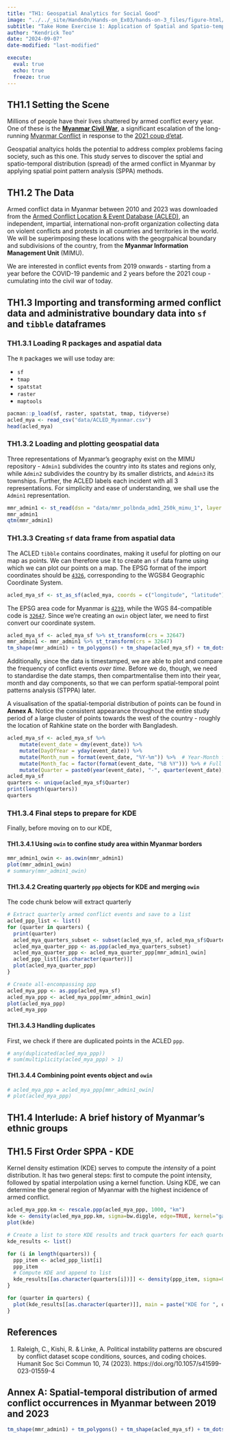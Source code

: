 ```yaml
---
title: "TH1: Geospatial Analytics for Social Good"
image: "../../_site/HandsOn/Hands-on_Ex03/hands-on-3_files/figure-html/unnamed-chunk-42-1.png"
subtitle: "Take Home Exercise 1: Application of Spatial and Spatio-temporal Point Patterns Analysis to discover the geographical distribution of Armed Conflict in Myanmar"
author: "Kendrick Teo"
date: "2024-09-07"
date-modified: "last-modified"

execute: 
  eval: true
  echo: true
  freeze: true
---
```


## TH1.1 Setting the Scene

Millions of people have their lives shattered by armed conflict every year. One of these is the [**Myanmar Civil War**](https://en.wikipedia.org/wiki/Myanmar_civil_war_(2021%E2%80%93present)), a significant escalation of the long-running [Myanmar Conflict](https://en.wikipedia.org/wiki/Myanmar_conflict) in response to the [2021 coup d'etat](https://en.wikipedia.org/wiki/2021_Myanmar_coup_d%27%C3%A9tat).

Geospatial analtyics holds the potential to address complex problems facing society, such as this one. This study serves to discover the sptial and spatio-temporal distribution (spread) of the armed conflict in Myanmar by applying spatial point pattern analysis (SPPA) methods.

## TH1.2 The Data

Armed conflict data in Myanmar between 2010 and 2023 was downloaded from the [Armed Conflict Location & Event Database (ACLED)](https://acleddata.com/), an independent, impartial, international non-profit organization collecting data on violent conflicts and protests in all countries and territories in the world. We will be superimposing these locations with the geogrpahical boundary and subdivisions of the country, from the **Myanmar Information Management Unit** (MIMU).

We are interested in conflict events from 2019 onwards - starting from a year before the COVID-19 pandemic and 2 years before the 2021 coup - cumulating into the civil war of today.

## TH1.3 Importing and transforming armed conflict data and administrative boundary data into `sf` and `tibble` dataframes

### TH1.3.1 Loading R packages and aspatial data

The `R` packages we will use today are:

- `sf`
- `tmap`
- `spatstat`
- `raster`
- `maptools`

```r
pacman::p_load(sf, raster, spatstat, tmap, tidyverse)
acled_mya <- read_csv("data/ACLED_Myanmar.csv")
head(acled_mya)
```

### TH1.3.2 Loading and plotting geospatial data

Three representations of Myanmar's geography exist on the MIMU repository - `Admin1` subdivides the country into its states and regions only, while `Admin2` subdivides the country by its smaller districts, and `Admin3` its townships. Further, the ACLED labels each incident with all 3 representations. For simplicity and ease of understanding, we shall use the `Admin1` representation.

```r
mmr_admin1 <- st_read(dsn = "data/mmr_polbnda_adm1_250k_mimu_1", layer = "mmr_polbnda_adm1_250k_mimu_1")
mmr_admin1
qtm(mmr_admin1)
```

### TH1.3.3 Creating `sf` data frame from aspatial data

The ACLED `tibble` contains coordinates, making it useful for plotting on our map as points. We can therefore use it to create an `sf` data frame using which we can plot our points on a map. The EPSG format of the import coordinates should be [`4326`](https://epsg.io/4326), corresponding to the WGS84 Geographic Coordinate System.

```r
acled_mya_sf <- st_as_sf(acled_mya, coords = c("longitude", "latitude"), crs = 4326)
```

The EPSG area code for Myanmar is [`4239`](https://epsg.io/4239), while the WGS 84-compatible code is [`32647`](https://epsg.io/32647). Since we're creating an `owin` object later, we need to first convert our coordinate system.

```r
acled_mya_sf <- acled_mya_sf %>% st_transform(crs = 32647)
mmr_admin1 <- mmr_admin1 %>% st_transform(crs = 32647)
tm_shape(mmr_admin1) + tm_polygons() + tm_shape(acled_mya_sf) + tm_dots(size = 0.05)
```

Additionally, since the data is timestamped, we are able to plot and compare the frequency of conflict events *over time*. Before we do, though, we need to standardise the date stamps, then compartmentalise them into their year, month and day components, so that we can perform spatial-temporal point patterns analysis (STPPA) later. 

A visualisation of the spatial-temporial distribution of points can be found in **Annex A**. Notice the consistent appearance throughout the entire study period of a large cluster of points towards the west of the country - roughly the location of Rahkine state on the border with Bangladesh.

```r
acled_mya_sf <- acled_mya_sf %>%
    mutate(event_date = dmy(event_date)) %>%
    mutate(DayOfYear = yday(event_date)) %>%
    mutate(Month_num = format(event_date, "%Y-%m")) %>%  # Year-Month format
    mutate(Month_fac = factor(format(event_date, "%B %Y"))) %>% # Full month
    mutate(Quarter = paste0(year(event_date), "-", quarter(event_date), "Q"))  # Quarter format
acled_mya_sf
quarters <- unique(acled_mya_sf$Quarter)
print(length(quarters))
quarters
```

### TH1.3.4 Final steps to prepare for KDE

Finally, before moving on to our KDE, 

#### TH1.3.4.1 Using `owin` to confine study area within Myanmar borders

```r
mmr_admin1_owin <- as.owin(mmr_admin1)
plot(mmr_admin1_owin)
# summary(mmr_admin1_owin)
```

#### TH1.3.4.2 Creating quarterly `ppp` objects for KDE and merging `owin`

The code chunk below will extract quarterly 

```r
# Extract quarterly armed conflict events and save to a list
acled_ppp_list <- list()
for (quarter in quarters) {
  print(quarter)
  acled_mya_quarters_subset <- subset(acled_mya_sf, acled_mya_sf$Quarter == quarter)
  acled_mya_quarter_ppp <- as.ppp(acled_mya_quarters_subset)
  acled_mya_quarter_ppp <- acled_mya_quarter_ppp[mmr_admin1_owin]
  acled_ppp_list[[as.character(quarter)]]
  plot(acled_mya_quarter_ppp)
}

# Create all-encompassing ppp
acled_mya_ppp <- as.ppp(acled_mya_sf)
acled_mya_ppp <- acled_mya_ppp[mmr_admin1_owin]
plot(acled_mya_ppp)
acled_mya_ppp
```

#### TH1.3.4.3 Handling duplicates

First, we check if there are duplicated points in the ACLED `ppp`.
```r
# any(duplicated(acled_mya_ppp))
# sum(multiplicity(acled_mya_ppp) > 1)
```

#### TH1.3.4.4 Combining point events object and `owin`

```r
# acled_mya_ppp = acled_mya_ppp[mmr_admin1_owin]
# plot(acled_mya_ppp)
```

## TH1.4 Interlude: A brief history of Myanmar's ethnic groups

## TH1.5 First Order SPPA - KDE

Kernel density estimation (KDE) serves to compute the *intensity* of a point distribution. It has two general steps: first to compute the point intensity, followed by spatial interpolation using a kernel function. Using KDE, we can determine the general region of Myanmar with the highest incidence of armed conflict.

```r
acled_mya_ppp.km <- rescale.ppp(acled_mya_ppp, 1000, "km")
kde <- density(acled_mya_ppp.km, sigma=bw.diggle, edge=TRUE, kernel="gaussian")
plot(kde)

# Create a list to store KDE results and track quarters for each quarter
kde_results <- list()

for (i in length(quarters)) {
  ppp_item <- acled_ppp_list[i]
  ppp_item
  # Compute KDE and append to list
  kde_results[[as.character(quarters[i])]] <- density(ppp_item, sigma=0.6, edge=TRUE, kernel="gaussian")
}

for (quarter in quarters) {
  plot(kde_results[[as.character(quarter)]], main = paste("KDE for ", quarter))
}
```

## References

1. Raleigh, C., Kishi, R. & Linke, A. Political instability patterns are obscured by conflict dataset scope conditions, sources, and coding choices. Humanit Soc Sci Commun 10, 74 (2023). https://doi.org/10.1057/s41599-023-01559-4

## Annex A: Spatial-temporal distribution of armed conflict occurrences in Myanmar between 2019 and 2023

```r
tm_shape(mmr_admin1) + tm_polygons() + tm_shape(acled_mya_sf) + tm_dots(size = 0.1) + tm_facets(by="Quarter", free.coords=FALSE, drop.units=TRUE, ncol=3, nrow=1)
```